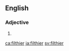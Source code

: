 ==English==

===Adjective===
{{head|en|adjective comparative form}}

# {{en-comparative of|filthy}}

[[ca:filthier]]
[[ja:filthier]]
[[sv:filthier]]